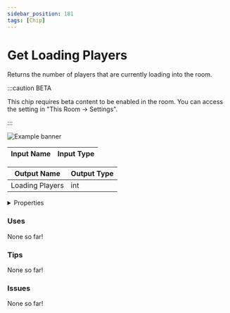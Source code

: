 ```yaml
---
sidebar_position: 181
tags: [Chip]
---
```


# Get Loading Players

Returns the number of players that are currently loading into the room.

:::caution BETA

This chip requires beta content to be enabled in the room. You can access the setting in "This Room -> Settings".

:::

![Example banner](./assets/2e02d617-5ada-4876-84ac-d1b6d6270fc4.svg)

| Input Name | Input Type |
|-----------|-----------|

| Output Name | Output Type |
|-----------|-----------|
| Loading Players | int |


<details>
  <summary>Properties</summary>
  <div>
    <div>
    <table>
      <thead>
        <tr>
          <th>Is beta required?</th>
          <th>✅</th>
        </tr>
        <tr>
          <th>Is this chip a trolling risk?</th>
          <th>❌</th>
        </tr>
        <tr>
          <th>Chip UUID</th>
          <th>2e02d617-5ada-4876-84ac-d1b6d6270fc4</th>
        </tr>
      </thead>
    </table>
    </div>
  </div>
</details>

### Uses

None so far!

### Tips

None so far!

### Issues

None so far!